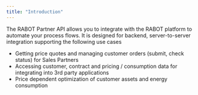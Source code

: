 ```yaml
---
title: "Introduction"
---
```


The RABOT Partner API allows you to integrate with the RABOT platform to automate your process flows. It is designed for backend, server-to-server integration supporting the following use cases

- Getting price quotes and managing customer orders (submit, check status) for Sales Partners
- Accessing customer, contract and pricing / consumption data for integrating into 3rd party applications
- Price dependent optimization of customer assets and energy consumption